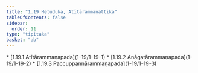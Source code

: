 ```yaml
---
title: "1.19 Hetuduka, Atītārammaṇattika"
tableOfContents: false
sidebar:
  order: 11
type: "tipitaka"
basket: "ab"
---
```



<DynamicBreadcrumb />



<TableOfContents>
* [1.19.1 Atītārammaṇapada](1-19/1-19-1)
* [1.19.2 Anāgatārammaṇapada](1-19/1-19-2)
* [1.19.3 Paccuppannārammaṇapada](1-19/1-19-3)
</TableOfContents>